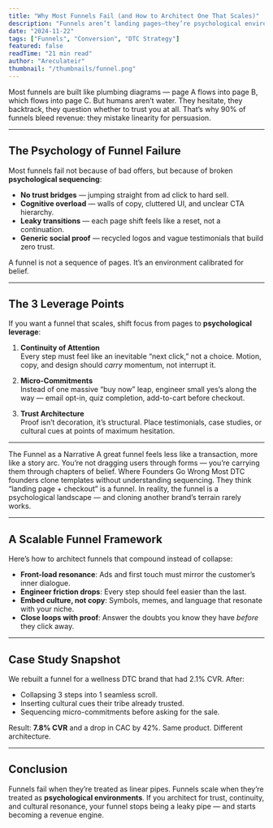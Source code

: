 ```yaml
---
title: "Why Most Funnels Fail (and How to Architect One That Scales)"
description: "Funnels aren’t landing pages—they’re psychological environments. We unpack where 90% of DTC funnels bleed trust, and the precise structural shifts that transform leaky pipes into revenue machines."
date: "2024-11-22"
tags: ["Funnels", "Conversion", "DTC Strategy"]
featured: false
readTime: "21 min read"
author: "Areculateir"
thumbnail: "/thumbnails/funnel.png"
---
```


Most funnels are built like plumbing diagrams — page A flows into page B, which flows into page C. But humans aren’t water. They hesitate, they backtrack, they question whether to trust you at all. That’s why 90% of funnels bleed revenue: they mistake linearity for persuasion.

<ImageViewer
  src="/thumbnails/psychology.png"
  alt="Funnel diagram reimagined as psychological flow"
  caption="Funnels aren’t pipes — they’re environments"
/>

---

## The Psychology of Funnel Failure

Most funnels fail not because of bad offers, but because of broken **psychological sequencing**:

- **No trust bridges** — jumping straight from ad click to hard sell.  
- **Cognitive overload** — walls of copy, cluttered UI, and unclear CTA hierarchy.  
- **Leaky transitions** — each page shift feels like a reset, not a continuation.  
- **Generic social proof** — recycled logos and vague testimonials that build zero trust.  

A funnel is not a sequence of pages. It’s an environment calibrated for belief.

---

## The 3 Leverage Points

If you want a funnel that scales, shift focus from pages to **psychological leverage**:

1. **Continuity of Attention**  
   Every step must feel like an inevitable “next click,” not a choice. Motion, copy, and design should *carry* momentum, not interrupt it.

2. **Micro-Commitments**  
   Instead of one massive “buy now” leap, engineer small yes’s along the way — email opt-in, quiz completion, add-to-cart before checkout.

3. **Trust Architecture**  
   Proof isn’t decoration, it’s structural. Place testimonials, case studies, or cultural cues at points of maximum hesitation.

---

<Accordion type="multiple" className="w-full not-prose flex flex-col gap-2">
  <AccordionItem value="item-1" className="flex flex-col gap-2">
    <AccordionTrigger className="cursor-pointer">The Funnel as a Narrative</AccordionTrigger>
    <AccordionContent className="flex flex-col gap-4">
      A great funnel feels less like a transaction, more like a story arc. You’re not dragging users through forms — you’re carrying them through chapters of belief.
    </AccordionContent>
  </AccordionItem>
  <AccordionItem value="item-2" className="flex flex-col gap-2">
    <AccordionTrigger className="cursor-pointer">Where Founders Go Wrong</AccordionTrigger>
    <AccordionContent className="flex flex-col gap-4 text-balance">
      Most DTC founders clone templates without understanding sequencing. They think “landing page + checkout” is a funnel. In reality, the funnel is a psychological landscape — and cloning another brand’s terrain rarely works.
    </AccordionContent>
  </AccordionItem>
</Accordion>

---

## A Scalable Funnel Framework

Here’s how to architect funnels that compound instead of collapse:

- **Front-load resonance**: Ads and first touch must mirror the customer’s inner dialogue.  
- **Engineer friction drops**: Every step should feel easier than the last.  
- **Embed culture, not copy**: Symbols, memes, and language that resonate with your niche.  
- **Close loops with proof**: Answer the doubts you know they have *before* they click away.  

---

## Case Study Snapshot

We rebuilt a funnel for a wellness DTC brand that had 2.1% CVR. After:  
- Collapsing 3 steps into 1 seamless scroll.  
- Inserting cultural cues their tribe already trusted.  
- Sequencing micro-commitments before asking for the sale.  

Result: **7.8% CVR** and a drop in CAC by 42%. Same product. Different architecture.

---

## Conclusion

Funnels fail when they’re treated as linear pipes. Funnels scale when they’re treated as **psychological environments**. If you architect for trust, continuity, and cultural resonance, your funnel stops being a leaky pipe — and starts becoming a revenue engine.

